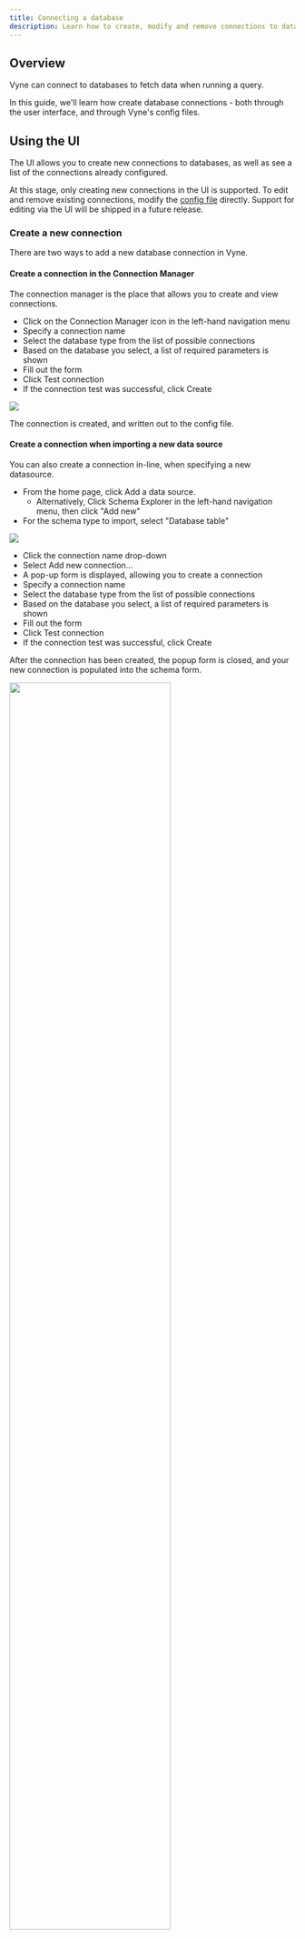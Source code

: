 ```yaml
---
title: Connecting a database
description: Learn how to create, modify and remove connections to databases
---
```



## Overview
Vyne can connect to databases to fetch data when running a query.

In this guide, we'll learn how create database connections - both through the user interface, and through Vyne's config files.

## Using the UI
The UI allows you to create new connections to databases, as well as see a list of the connections already configured.

<Callout type='note' title='Coming soon...'>

   At this stage, only creating new connections in the UI is supported.  To edit and remove existing connections,
   modify the [config file](#using-a-configuration-file) directly.  Support for editing via the UI will be shipped in a
   future release.

</Callout>

### Create a new connection
There are two ways to add a new database connection in Vyne.

#### Create a connection in the Connection Manager
The connection manager is the place that allows you to create and view connections.

 * Click on the Connection Manager icon in the left-hand navigation menu
 * Specify a connection name
 * Select the database type from the list of possible connections
 * Based on the database you select, a list of required parameters is shown
 * Fill out the form
 * Click Test connection
 * If the connection test was successful, click Create

<img src={ConnectionManager.src} />

The connection is created, and written out to the config file.

#### Create a connection when importing a new data source
You can also create a connection in-line, when specifying a new datasource.

 * From the home page, click Add a data source.
   * Alternatively, Click Schema Explorer in the left-hand navigation menu, then click "Add new"
 * For the schema type to import, select "Database table"

<img src={NewDataSource.src} />

 * Click the connection name drop-down
 * Select Add new connection...
 * A pop-up form is displayed, allowing you to create a connection
 * Specify a connection name
 * Select the database type from the list of possible connections
 * Based on the database you select, a list of required parameters is shown
 * Fill out the form
 * Click Test connection
 * If the connection test was successful, click Create

After the connection has been created, the popup form is closed, and your new connection is populated into the schema form.

<div className="flex justify-center">
   <img src={CreateConnectionPopup.src} width="75%" />
</div>
### Required permissions
In order to view, create or edit database connections through the UI, users must have the following permissions granted.

| Activity                               | Required permission |
|----------------------------------------|---------------------|
| View the list of database connections  | `VIEW_CONNECTIONS`  |
| Create or modify a database connection | `EDIT_CONNECTIONS`  |

See [this guide](/docs/deploying/authorization) for more information on role based security.

## Using a configuration file
All the connections configured for Vyne are stored in a config file - including any that you configure through the UI

By default, this file is called `connections.conf`, and lives in the `conf/` directory under where launch Vyne from.
If this file doesn't exist when Vyne is launched, it's created the first time a connection is created via the UI.

You can specify the name of the configuration file when launching Vyne, by setting the parameter `vyne.connections.config-file`.
The same configuration file is used for all types of connections, not just Databases.  This includes Kafka connections, etc.

### Defining a database connection

```hocon
jdbc { # The root element for database connections
   another-connection { # Defines a connection called "another-connection"
      connectionName = another-connection # The name of the connection.  Must match the key used above.
      jdbcDriver = POSTGRES # Defines the driver to use.  See below for the possible options
      connectionParameters { ## A list of connection parameters.  The actual values here are defined by the driver selected.
         database = transactions # The name of the database
         host = our-db-server # The host of the database
         password = super-secret # The password
         port = "2003" # The port
         username = jack # The username to connect with
      }
   }
}
```

For full specification, including supported database drivers and their connection details, read [Managing Connections](/docs/deploying/configuring-connections).

### Passing sensitive data
It may not always be desirable to specify sensistive connection information directly in the config file - especially
if these are being checked into source control.

Environment variables can be used anywhere in the config file, following the [HOCON standards](https://github.com/lightbend/config#uses-of-substitutions).

For example:

```HOCON
jdbc {
   another-connection {
      connectionName = another-connection
      jdbcDriver = POSTGRES # Defines the driver to use.  See below for the possible options
      connectionParameters {
         # .. other params omitted for bevity ..
         password = ${postgres_password} # Reads the environment variable "postgres_password"
      }
   }
}
```

